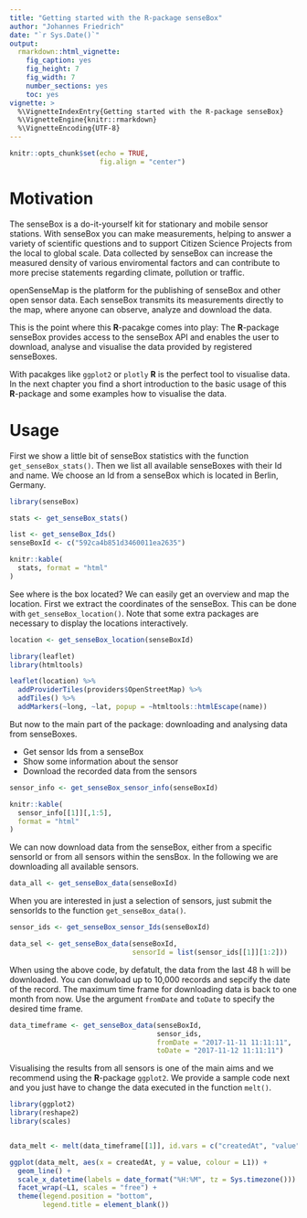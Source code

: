```yaml
---
title: "Getting started with the R-package senseBox"
author: "Johannes Friedrich"
date: "`r Sys.Date()`"
output: 
  rmarkdown::html_vignette:
    fig_caption: yes
    fig_height: 7
    fig_width: 7
    number_sections: yes
    toc: yes
vignette: >
  %\VignetteIndexEntry{Getting started with the R-package senseBox}
  %\VignetteEngine{knitr::rmarkdown}
  %\VignetteEncoding{UTF-8}
---
```

```r
knitr::opts_chunk$set(echo = TRUE, 
                      fig.align = "center")
```


# Motivation

The senseBox is a do-it-yourself kit for stationary and mobile sensor stations. With senseBox you can make measurements, helping to answer a variety of scientific questions and to support Citizen Science Projects from the local to global scale. Data collected by senseBox can increase the measured density of various enviromental factors and can contribute to more precise statements regarding climate, pollution or traffic.

openSenseMap is the platform for the publishing of senseBox and other open sensor data. Each senseBox transmits its measurements directly to the map, where anyone can observe, analyze and download the data. 

This is the point where this **R**-pacakge comes into play: The **R**-package senseBox provides access to the senseBox API and enables the user to download, analyse and visualise the data provided by registered senseBoxes.

With pacakges like `ggplot2` or `plotly` **R** is the perfect tool to visualise data.
In the next chapter you find a short introduction to the basic usage of this **R**-package and some examples how to visualise the data.

# Usage

First we show a little bit of senseBox statistics with the function `get_senseBox_stats()`. Then we list all available senseBoxes with their Id and name. We choose an Id from a senseBox which is located in Berlin, Germany.

```r
library(senseBox)

stats <- get_senseBox_stats()

list <- get_senseBox_Ids()
senseBoxId <- c("592ca4b851d3460011ea2635")
```

```r
knitr::kable(
  stats, format = "html"
)
```


See where is the box located? We can easily get an overview and map the location. 
First we extract the coordinates of the senseBox. This can be done with `get_senseBox_location()`.
Note that some extra packages are necessary to display the locations interactively.

```r
location <- get_senseBox_location(senseBoxId)

library(leaflet)
library(htmltools)

leaflet(location) %>%
  addProviderTiles(providers$OpenStreetMap) %>% 
  addTiles() %>%  
  addMarkers(~long, ~lat, popup = ~htmltools::htmlEscape(name))
```

But now to the main part of the package: downloading and analysing data from senseBoxes.

* Get sensor Ids from a senseBox
* Show some information about the sensor
* Download the recorded data from the sensors



```r
sensor_info <- get_senseBox_sensor_info(senseBoxId)

knitr::kable(
  sensor_info[[1]][,1:5],
  format = "html"
)
```


We can now download data from the senseBox, either from a specific sensorId or from all sensors within the sensBox.
In the following we are downloading all available sensors.

```r
data_all <- get_senseBox_data(senseBoxId)
```


When you are interested in just a selection of sensors, just submit the sensorIds to the function `get_senseBox_data()`.

```r
sensor_ids <- get_senseBox_sensor_Ids(senseBoxId)

data_sel <- get_senseBox_data(senseBoxId, 
                              sensorId = list(sensor_ids[[1]][1:2]))
```

When using the above code, by defatult, the data from the last 48 h will be downloaded. You can donwload up to 10,000 records and sepcify the date of the record. The maximum time frame for downloading data is back to one month from now.
Use the argument `fromDate` and `toDate` to specify the desired time frame. 

```r
data_timeframe <- get_senseBox_data(senseBoxId, 
                                    sensor_ids, 
                                    fromDate = "2017-11-11 11:11:11", 
                                    toDate = "2017-11-12 11:11:11")
```

Visualising the results from all sensors is one of the main aims and we recommend using the **R**-package `ggplot2`. 
We provide a sample code next and you just have to change the data executed in the function `melt()`.

```r
library(ggplot2)
library(reshape2)
library(scales)


data_melt <- melt(data_timeframe[[1]], id.vars = c("createdAt", "value"))

ggplot(data_melt, aes(x = createdAt, y = value, colour = L1)) +
  geom_line() +
  scale_x_datetime(labels = date_format("%H:%M", tz = Sys.timezone())) +
  facet_wrap(~L1, scales = "free") +
  theme(legend.position = "bottom",
        legend.title = element_blank())

```

